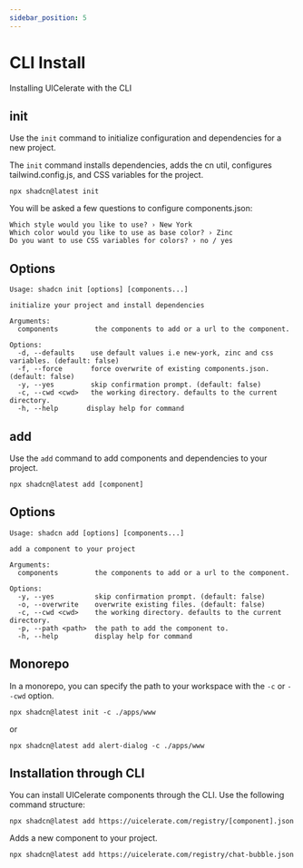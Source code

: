 ```yaml
---
sidebar_position: 5
---
```


# CLI Install
Installing UICelerate with the CLI

## init

Use the ```init``` command to initialize configuration and dependencies for a new project.

The ```init``` command installs dependencies, adds the cn util, configures tailwind.config.js, and CSS variables for the project.

```
npx shadcn@latest init
```

You will be asked a few questions to configure components.json:

```
Which style would you like to use? › New York
Which color would you like to use as base color? › Zinc
Do you want to use CSS variables for colors? › no / yes
```

## Options

```
Usage: shadcn init [options] [components...]

initialize your project and install dependencies

Arguments:
  components         the components to add or a url to the component.

Options:
  -d, --defaults    use default values i.e new-york, zinc and css variables. (default: false)
  -f, --force       force overwrite of existing components.json. (default: false)
  -y, --yes         skip confirmation prompt. (default: false)
  -c, --cwd <cwd>   the working directory. defaults to the current directory.
  -h, --help       display help for command
```

## add

Use the ```add``` command to add components and dependencies to your project.

```
npx shadcn@latest add [component]
```

## Options

```
Usage: shadcn add [options] [components...]

add a component to your project

Arguments:
  components         the components to add or a url to the component.

Options:
  -y, --yes          skip confirmation prompt. (default: false)
  -o, --overwrite    overwrite existing files. (default: false)
  -c, --cwd <cwd>    the working directory. defaults to the current directory.
  -p, --path <path>  the path to add the component to.
  -h, --help         display help for command
```

## Monorepo

In a monorepo, you can specify the path to your workspace with the ```-c``` or ```--cwd``` option.

```
npx shadcn@latest init -c ./apps/www
```

or

```
npx shadcn@latest add alert-dialog -c ./apps/www
```

## Installation through CLI

You can install UICelerate components through the CLI. Use the following command structure:

```
npx shadcn@latest add https://uicelerate.com/registry/[component].json
```

Adds a new component to your project.

```
npx shadcn@latest add https://uicelerate.com/registry/chat-bubble.json
```
